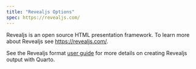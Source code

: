 ```yaml
---
title: "Revealjs Options"
spec: https://revealjs.com/
---
```


Revealjs is an open source HTML presentation framework. To learn more about Revealjs see <https://revealjs.com/>.

See the Revealjs format [user guide](/docs/presentations/revealjs/index.qmd) for more details on creating Revealjs output with Quarto.
